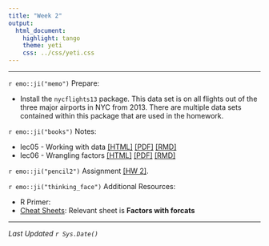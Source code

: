 ```yaml
---
title: "Week 2"
output:
  html_document:
    highlight: tango
    theme: yeti
    css: ../css/yeti.css
---
```


---

`r emo::ji("memo")` Prepare:

* Install the `nycflights13` package. This data set is on all flights out of the three major airports in NYC from 2013. There are multiple data sets contained within this package that are used in the homework. 

`r emo::ji("books")` Notes:
 
* lec05 - Working with data  [[HTML]](notes/06_dm.html)      [[PDF]](notes/06_dm.pdf)     [[RMD]](notes/06_dm_notes.Rmd)
* lec06 - Wrangling factors  [[HTML]](notes/07_factors.html) [[PDF]](notes/07_factors.pdf) [[RMD]](notes/07_factors_notes.Rmd) 


`r emo::ji("pencil2")` Assignment [[HW 2]](hw/hw2.Rmd). 

`r emo::ji("thinking_face")` Additional Resources: 

* R Primer: 
* [Cheat Sheets](https://rstudio.cloud/learn/cheat-sheets): Relevant sheet is **Factors with forcats**


---
_Last Updated `r Sys.Date()`_